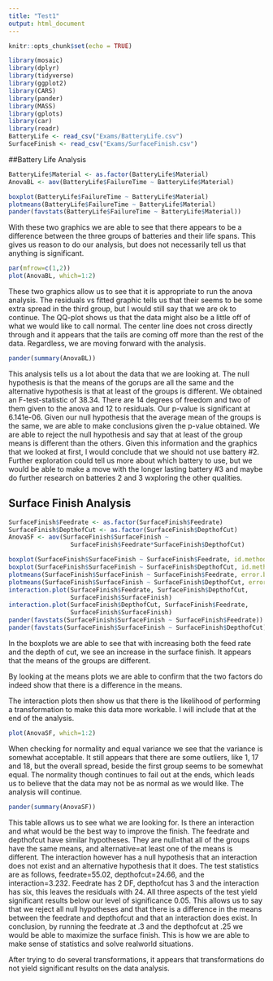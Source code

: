 ```yaml
---
title: "Test1"
output: html_document
---
```


```r
knitr::opts_chunk$set(echo = TRUE)
```

```r
library(mosaic)
library(dplyr)
library(tidyverse)
library(ggplot2)
library(CARS)
library(pander)
library(MASS)
library(gplots)
library(car)
library(readr)
BatteryLife <- read_csv("Exams/BatteryLife.csv")
SurfaceFinish <- read_csv("Exams/SurfaceFinish.csv")
```

##Battery Life Analysis

```r
BatteryLife$Material <- as.factor(BatteryLife$Material)
AnovaBL <- aov(BatteryLife$FailureTime ~ BatteryLife$Material)
```

```r
boxplot(BatteryLife$FailureTime ~ BatteryLife$Material)
plotmeans(BatteryLife$FailureTime ~ BatteryLife$Material)
pander(favstats(BatteryLife$FailureTime ~ BatteryLife$Material))
```

With these two graphics we are able to see that there appears to be a difference between the three groups of batteries and their life spans. This gives us reason to do our analysis, but does not necessarily tell us that anything is significant. 

```r
par(mfrow=c(1,2))
plot(AnovaBL, which=1:2)
```

These two graphics allow us to see that it is appropriate to run the anova analysis. The residuals vs fitted graphic tells us that their seems to be some extra spread in the third group, but I would still say that we are ok to continue. The QQ-plot shows us that the data might also be a little off of what we would like to call normal. The center line does not cross directly through and it appears that the tails are coming off more than the rest of the data. Regardless, we are moving forward with the analysis. 

```r
pander(summary(AnovaBL))
```

This analysis tells us a lot about the data that we are looking at. The null hypothesis is that the means of the gorups are all the same and the alternative hypothesis is that at least of the groups is different. We obtained an F-test-statistic of 38.34. There are 14 degrees of freedom and two of them given to the anova and 12 to residuals. Our p-value is significant at 6.141e-06. Given our null hypothesis that the average mean of the groups is the same, we are able to make conclusions given the p-value obtained. We are able to reject the null hypothesis and say that at least of the group means is different than the others. Given this information and the graphics that we looked at first, I would conclude that we should not use battery #2. Further exploration could tell us more about which battery to use, but we would be able to make a move with the longer lasting battery #3 and maybe do further research on batteries 2 and 3 wxploring the other qualities. 

## Surface Finish Analysis

```r
SurfaceFinish$Feedrate <- as.factor(SurfaceFinish$Feedrate)
SurfaceFinish$DepthofCut <- as.factor(SurfaceFinish$DepthofCut)
AnovaSF <- aov(SurfaceFinish$SurfaceFinish ~ 
                 SurfaceFinish$Feedrate*SurfaceFinish$DepthofCut)
```

```r
boxplot(SurfaceFinish$SurfaceFinish ~ SurfaceFinish$Feedrate, id.method="y")
boxplot(SurfaceFinish$SurfaceFinish ~ SurfaceFinish$DepthofCut, id.method="y")
plotmeans(SurfaceFinish$SurfaceFinish ~ SurfaceFinish$Feedrate, error.bars="se")
plotmeans(SurfaceFinish$SurfaceFinish ~ SurfaceFinish$DepthofCut, error.bars="se")
interaction.plot(SurfaceFinish$Feedrate, SurfaceFinish$DepthofCut,
                 SurfaceFinish$SurfaceFinish)
interaction.plot(SurfaceFinish$DepthofCut, SurfaceFinish$Feedrate,
                 SurfaceFinish$SurfaceFinish)
pander(favstats(SurfaceFinish$SurfaceFinish ~ SurfaceFinish$Feedrate))
pander(favstats(SurfaceFinish$SurfaceFinish ~ SurfaceFinish$DepthofCut))
```

In the boxplots we are able to see that with increasing both the feed rate and the depth of cut, we see an increase in the surface finish. It appears that the means of the groups are different. 

By looking at the means plots we are able to confirm that the two factors do indeed show that there is a difference in the means. 

The interaction plots then show us that there is the likelihood of performing a transformation to make this data more workable. I will include that at the end of the analysis. 

```r
plot(AnovaSF, which=1:2)
```

When checking for normality and equal variance we see that the variance is somewhat acceptable. It still appears that there are some outliers, like 1, 17 and 18, but the overall spread, beside the first group seems to be somewhat equal. The normality though continues to fail out at the ends, which leads us to believe that the data may not be as normal as we would like. The analysis will continue.  

```r
pander(summary(AnovaSF))
```

This table allows us to see what we are looking for. Is there an interaction and what would be the best way to improve the finish. The feedrate and depthofcut have similar hypotheses. They are null=that all of the groups have the same means, and alternative=at least one of the means is different. The interaction however has a null hypothesis that an interaction does not exist and an alternative hypothesis that it does. The test statistics are as follows, feedrate=55.02, depthofcut=24.66, and the interaction=3.232. Feedrate has 2 DF, depthofcut has 3 and the interaction has six, this leaves the residuals with 24. All three aspects of the test yield significant results below our level of significance 0.05. This allows us to say that we reject all null hypotheses and that there is a difference in the means between the feedrate and depthofcut and that an interaction does exist. In conclusion, by running the feedrate at .3 and the depthofcut at .25 we would be able to maximize the surface finish. This is how we are able to make sense of statistics and solve realworld situations. 

After trying to do several transformations, it appears that transformations do not yield significant results on the data analysis. 












